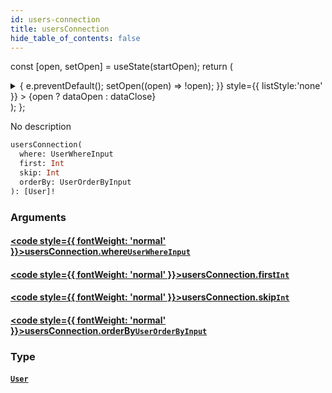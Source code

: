```yaml
---
id: users-connection
title: usersConnection
hide_table_of_contents: false
---
```






const [open, setOpen] = useState(startOpen);
return (
<details {...(open ? { open: true } : {})} className="details" style={{ border:'none', boxShadow:'none', background:'var(--ifm-background-color)' }}>
<summary
onClick={(e) => {
e.preventDefault();
setOpen((open) => !open);
}}
style={{ listStyle:'none' }} >
{open ? dataOpen : dataClose}
</summary>
{open && children}
</details>
);
};

No description

```graphql
usersConnection(
  where: UserWhereInput
  first: Int
  skip: Int
  orderBy: UserOrderByInput
): [User]!
```

### Arguments

#### [<code style={{ fontWeight: 'normal' }}>usersConnection.<b>where</b></code>](#)<Bullet />[`UserWhereInput`](../../../docs/schema/inputs/user-where-input) <Badge class="secondary" text="input"/>

>

#### [<code style={{ fontWeight: 'normal' }}>usersConnection.<b>first</b></code>](#)<Bullet />[`Int`](../../../docs/schema/scalars/int) <Badge class="secondary" text="scalar"/>

>

#### [<code style={{ fontWeight: 'normal' }}>usersConnection.<b>skip</b></code>](#)<Bullet />[`Int`](../../../docs/schema/scalars/int) <Badge class="secondary" text="scalar"/>

>

#### [<code style={{ fontWeight: 'normal' }}>usersConnection.<b>orderBy</b></code>](#)<Bullet />[`UserOrderByInput`](../../../docs/schema/enums/user-order-by-input) <Badge class="secondary" text="enum"/>

>

### Type

#### [`User`](../../../docs/schema/objects/user) <Badge class="secondary" text="object"/>

>
